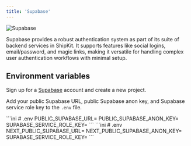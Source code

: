 ```yaml
---
title: 'Supabase'
---
```


<img src="/images/supabase.png" alt="Supabase" />

Supabase provides a robust authentication system as part of its suite of backend services in ShipKit. It supports features like social logins, email/password, and magic links, making it versatile for handling complex user authentication workflows with minimal setup.

## Environment variables

Sign up for a <a href="https://supabase.com" target="_blank">Supabase</a> account and create a new project.

Add your public Supabase URL, public Supabase anon key, and Supabase service role key to the `.env` file.

<Tabs>
  <Tab title="Astro">
    ```ini
    # .env
    PUBLIC_SUPABASE_URL=
    PUBLIC_SUPABASE_ANON_KEY=
    SUPABASE_SERVICE_ROLE_KEY=
    ```
  </Tab>

  <Tab title="Next.js">
    ```ini
    # .env
    NEXT_PUBLIC_SUPABASE_URL=
    NEXT_PUBLIC_SUPABASE_ANON_KEY=
    SUPABASE_SERVICE_ROLE_KEY=
    ```
  </Tab>
</Tabs>
